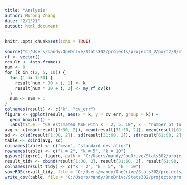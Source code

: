 ```yaml
---
title: "Analysis"
author: Mutong Zhang
date: "2/1/21"
output: html_document
---
```


<!--- Begin styling code. --->
<style type="text/css">
/* Whole document: */
body{
  font-family: "Palatino Linotype", "Book Antiqua", Palatino, serif;
  font-size: 12pt;
}
h1.title {
  font-size: 38px;
  text-align: center;
}
h4.author {
  font-size: 18px;
  text-align: center;
}
h4.date {
  font-size: 18px;
  text-align: center;
}
</style>
<!--- End styling code. --->

```r
knitr::opts_chunk$set(echo = TRUE)
```

```r
source("C:/Users/mandy/OneDrive/Stats302/projects/project3_2/part2/R/my_rf_cv.R")
rf <- vector()
result <- data.frame()
num <- 0
for (k in c(2, 5, 10)) {
  for (i in 1:30) {
    result[num * 30 + i, 1] <- k
    result[num * 30 + i, 2] <- my_rf_cv(k)
  }
  num <- num + 1
}
colnames(result) <- c("k", "cv_err")
figure <- ggplot(result, aes(x = k, y = cv_err, group = k)) + 
  geom_boxplot() +
  labs(title = "CV estimated MSE with k = 2, 5, 10", x = "number of folds (k)", y = "CV estimated MSE")
avg <- c(mean(result[1:30, 2]), mean(result[31:60, 2]), mean(result[61:90, 2]))
sd <- c(sd(result[1:30, 2]), sd(result[31:60, 2]), sd(result[61:90, 2]))
table <- cbind(avg, sd)
colnames(table) <- c("mean", "standard deviation")
rownames(table) <- c("k = 2", "k = 5", "k = 10")
ggsave(figure1, figure, path = "C:/Users/mandy/OneDrive/Stats302/projects/project3_2/part2/Output/Figures")
result_tidy <- cbind(result[1:30, 2], result[31:60, 2], result[61:90, 2])
colnames(result_tidy) <- c("k = 2", "k = 5", "k = 10")
saveRDS(result_tidy, file = "C:/Users/mandy/OneDrive/Stats302/projects/project3_2/part2/Output/Results")
write_csv(table, file = "C:/Users/mandy/OneDrive/Stats302/projects/project3_2/part2/Output/Results")
```

